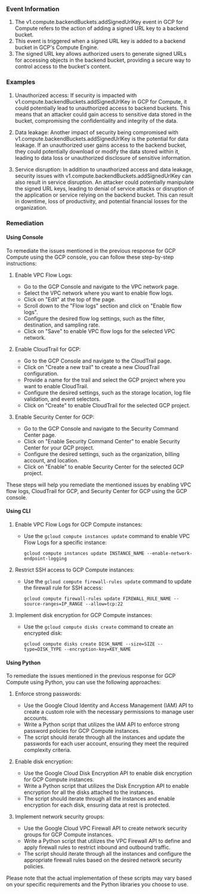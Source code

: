 
### Event Information

1. The v1.compute.backendBuckets.addSignedUrlKey event in GCP for Compute refers to the action of adding a signed URL key to a backend bucket. 
2. This event is triggered when a signed URL key is added to a backend bucket in GCP's Compute Engine. 
3. The signed URL key allows authorized users to generate signed URLs for accessing objects in the backend bucket, providing a secure way to control access to the bucket's content.


### Examples

1. Unauthorized access: If security is impacted with v1.compute.backendBuckets.addSignedUrlKey in GCP for Compute, it could potentially lead to unauthorized access to backend buckets. This means that an attacker could gain access to sensitive data stored in the bucket, compromising the confidentiality and integrity of the data.

2. Data leakage: Another impact of security being compromised with v1.compute.backendBuckets.addSignedUrlKey is the potential for data leakage. If an unauthorized user gains access to the backend bucket, they could potentially download or modify the data stored within it, leading to data loss or unauthorized disclosure of sensitive information.

3. Service disruption: In addition to unauthorized access and data leakage, security issues with v1.compute.backendBuckets.addSignedUrlKey can also result in service disruption. An attacker could potentially manipulate the signed URL keys, leading to denial of service attacks or disruption of the application or service relying on the backend bucket. This can result in downtime, loss of productivity, and potential financial losses for the organization.

### Remediation

#### Using Console

To remediate the issues mentioned in the previous response for GCP Compute using the GCP console, you can follow these step-by-step instructions:

1. Enable VPC Flow Logs:
   - Go to the GCP Console and navigate to the VPC network page.
   - Select the VPC network where you want to enable flow logs.
   - Click on "Edit" at the top of the page.
   - Scroll down to the "Flow logs" section and click on "Enable flow logs".
   - Configure the desired flow log settings, such as the filter, destination, and sampling rate.
   - Click on "Save" to enable VPC flow logs for the selected VPC network.

2. Enable CloudTrail for GCP:
   - Go to the GCP Console and navigate to the CloudTrail page.
   - Click on "Create a new trail" to create a new CloudTrail configuration.
   - Provide a name for the trail and select the GCP project where you want to enable CloudTrail.
   - Configure the desired settings, such as the storage location, log file validation, and event selectors.
   - Click on "Create" to enable CloudTrail for the selected GCP project.

3. Enable Security Center for GCP:
   - Go to the GCP Console and navigate to the Security Command Center page.
   - Click on "Enable Security Command Center" to enable Security Center for your GCP project.
   - Configure the desired settings, such as the organization, billing account, and location.
   - Click on "Enable" to enable Security Center for the selected GCP project.

These steps will help you remediate the mentioned issues by enabling VPC flow logs, CloudTrail for GCP, and Security Center for GCP using the GCP console.

#### Using CLI

1. Enable VPC Flow Logs for GCP Compute instances:
   - Use the `gcloud compute instances update` command to enable VPC Flow Logs for a specific instance:
     ```
     gcloud compute instances update INSTANCE_NAME --enable-network-endpoint-logging
     ```

2. Restrict SSH access to GCP Compute instances:
   - Use the `gcloud compute firewall-rules update` command to update the firewall rule for SSH access:
     ```
     gcloud compute firewall-rules update FIREWALL_RULE_NAME --source-ranges=IP_RANGE --allow=tcp:22
     ```

3. Implement disk encryption for GCP Compute instances:
   - Use the `gcloud compute disks create` command to create an encrypted disk:
     ```
     gcloud compute disks create DISK_NAME --size=SIZE --type=DISK_TYPE --encryption-key=KEY_NAME
     ```

#### Using Python

To remediate the issues mentioned in the previous response for GCP Compute using Python, you can use the following approaches:

1. Enforce strong passwords:
   - Use the Google Cloud Identity and Access Management (IAM) API to create a custom role with the necessary permissions to manage user accounts.
   - Write a Python script that utilizes the IAM API to enforce strong password policies for GCP Compute instances.
   - The script should iterate through all the instances and update the passwords for each user account, ensuring they meet the required complexity criteria.

2. Enable disk encryption:
   - Use the Google Cloud Disk Encryption API to enable disk encryption for GCP Compute instances.
   - Write a Python script that utilizes the Disk Encryption API to enable encryption for all the disks attached to the instances.
   - The script should iterate through all the instances and enable encryption for each disk, ensuring data at rest is protected.

3. Implement network security groups:
   - Use the Google Cloud VPC Firewall API to create network security groups for GCP Compute instances.
   - Write a Python script that utilizes the VPC Firewall API to define and apply firewall rules to restrict inbound and outbound traffic.
   - The script should iterate through all the instances and configure the appropriate firewall rules based on the desired network security policies.

Please note that the actual implementation of these scripts may vary based on your specific requirements and the Python libraries you choose to use.

